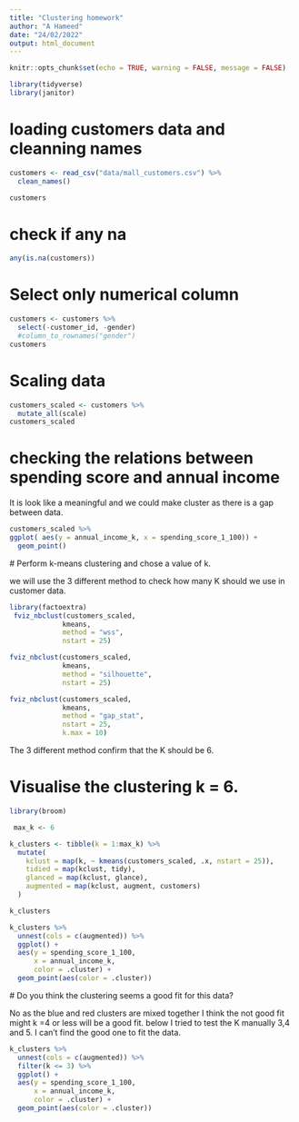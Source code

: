 ```yaml
---
title: "Clustering homework"
author: "A Hameed"
date: "24/02/2022"
output: html_document
---
```


```r
knitr::opts_chunk$set(echo = TRUE, warning = FALSE, message = FALSE)
```

 
```r
library(tidyverse)
library(janitor)
```
 
# loading customers data and cleanning names
```r
customers <- read_csv("data/mall_customers.csv") %>% 
  clean_names()

customers
```
 
# check if any na
```r
any(is.na(customers))
```
 
 
# Select only numerical column
```r
customers <- customers %>% 
  select(-customer_id, -gender)  
  #column_to_rownames("gender")
customers
```
 
# Scaling data 
```r
customers_scaled <- customers %>% 
  mutate_all(scale)
customers_scaled
```
 
# checking the relations between spending score and annual income 
It is look like a meaningful and we could make cluster as there is a gap between data.
```r
customers_scaled %>% 
ggplot( aes(y = annual_income_k, x = spending_score_1_100)) +
  geom_point()
```
 
 # Perform k-means clustering and chose a value of k.
 
we will use the 3 different method to check how many K should we use in customer data.
```r
library(factoextra)
 fviz_nbclust(customers_scaled, 
             kmeans, 
             method = "wss", 
             nstart = 25)
```
 
 
```r
fviz_nbclust(customers_scaled, 
             kmeans, 
             method = "silhouette", 
             nstart = 25)
```
 
 
 
```r
fviz_nbclust(customers_scaled, 
             kmeans, 
             method = "gap_stat", 
             nstart = 25, 
             k.max = 10)
```
 
 The 3 different method confirm that the K should be 6. 
 
 
 
# Visualise the clustering k = 6.
```r
library(broom)

 max_k <- 6 

k_clusters <- tibble(k = 1:max_k) %>%
  mutate(
    kclust = map(k, ~ kmeans(customers_scaled, .x, nstart = 25)), 
    tidied = map(kclust, tidy),
    glanced = map(kclust, glance),
    augmented = map(kclust, augment, customers)
  )

k_clusters
```
 
```r
k_clusters %>% 
  unnest(cols = c(augmented)) %>%
  ggplot() +
  aes(y = spending_score_1_100,
      x = annual_income_k,
      color = .cluster) +
  geom_point(aes(color = .cluster))
```
 
 # Do you think the clustering seems a good fit for this data?
 
No as the blue and red clusters are mixed together I think the not good fit might k =4 or less will be a good fit.
below I tried to test the K manually 3,4 and 5. I can't find the good one to fit the data.

```r
k_clusters %>% 
  unnest(cols = c(augmented)) %>%
  filter(k <= 3) %>%
  ggplot() +
  aes(y = spending_score_1_100,
      x = annual_income_k,
      color = .cluster) +
  geom_point(aes(color = .cluster))
```

